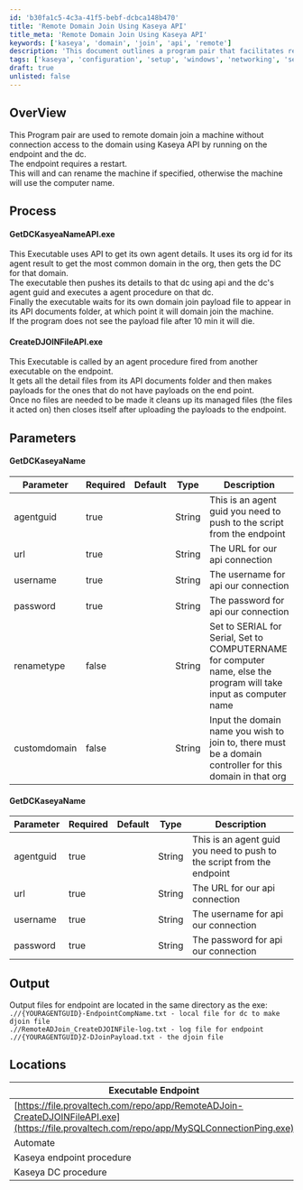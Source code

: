 ```yaml
---
id: 'b30fa1c5-4c3a-41f5-bebf-dcbca148b470'
title: 'Remote Domain Join Using Kaseya API'
title_meta: 'Remote Domain Join Using Kaseya API'
keywords: ['kaseya', 'domain', 'join', 'api', 'remote']
description: 'This document outlines a program pair that facilitates remote domain joining of machines without direct domain access by utilizing the Kaseya API. It details the processes involved, parameters required, and output generated during the execution of the program.'
tags: ['kaseya', 'configuration', 'setup', 'windows', 'networking', 'security']
draft: true
unlisted: false
---
```

## OverView

This Program pair are used to remote domain join a machine without connection access to the domain using Kaseya API by running on the endpoint and the dc.  
The endpoint requires a restart.  
This will and can rename the machine if specified, otherwise the machine will use the computer name.

## Process

#### GetDCKasyeaNameAPI.exe

This Executable uses API to get its own agent details. It uses its org id for its agent result to get the most common domain in the org, then gets the DC for that domain.  
The executable then pushes its details to that dc using api and the dc's agent guid and executes a agent procedure on that dc.  
Finally the executable waits for its own domain join payload file to appear in its API documents folder, at which point it will domain join the machine.  
If the program does not see the payload file after 10 min it will die.

#### CreateDJOINFileAPI.exe

This Executable is called by an agent procedure fired from another executable on the endpoint.  
It gets all the detail files from its API documents folder and then makes payloads for the ones that do not have payloads on the end point.  
Once no files are needed to be made it cleans up its managed files (the files it acted on) then closes itself after uploading the payloads to the endpoint.

## Parameters

#### GetDCKaseyaName

| Parameter     | Required | Default | Type   | Description                                                                                             |
|---------------|----------|---------|--------|---------------------------------------------------------------------------------------------------------|
| agentguid     | true     |         | String | This is an agent guid you need to push to the script from the endpoint                                   |
| url           | true     |         | String | The URL for our api connection                                                                           |
| username      | true     |         | String | The username for api our connection                                                                      |
| password      | true     |         | String | The password for api our connection                                                                      |
| renametype    | false    |         | String | Set to SERIAL for Serial, Set to COMPUTERNAME for computer name, else the program will take input as computer name |
| customdomain  | false    |         | String | Input the domain name you wish to join to, there must be a domain controller for this domain in that org |

#### GetDCKaseyaName

| Parameter     | Required | Default | Type   | Description                                                                                             |
|---------------|----------|---------|--------|---------------------------------------------------------------------------------------------------------|
| agentguid     | true     |         | String | This is an agent guid you need to push to the script from the endpoint                                   |
| url           | true     |         | String | The URL for our api connection                                                                           |
| username      | true     |         | String | The username for api our connection                                                                      |
| password      | true     |         | String | The password for api our connection                                                                      |

## Output

Output files for endpoint are located in the same directory as the exe:  
`.//{YOURAGENTGUID}-EndpointCompName.txt - local file for dc to make djoin file`  
`.//RemoteADJoin_CreateDJOINFile-log.txt - log file for endpoint`  
`.//{YOURAGENTGUID}Z-DJoinPayload.txt - the djoin file`

## Locations

| Executable Endpoint                                                                                     | Executable DC                                                                                          |
|---------------------------------------------------------------------------------------------------------|--------------------------------------------------------------------------------------------------------|
| [https://file.provaltech.com/repo/app/RemoteADJoin-CreateDJOINFileAPI.exe](https://file.provaltech.com/repo/app/MySQLConnectionPing.exe) | [https://file.provaltech.com/repo/app/RemoteADJoin-GetDCKaseyaNameAPI.exe](https://file.provaltech.com/repo/app/MySQLConnectionPing.exe) |
| Automate                                                                                               | N/A                                                                                                    |
| Kaseya endpoint procedure                                                                               | Shared / PVAL Stack / Tool Set - Global / Remote Domain Join                                          |
| Kaseya DC procedure                                                                                   | Shared / PVAL Stack / Tool Set - Global / Remote Domain Join                                          |













